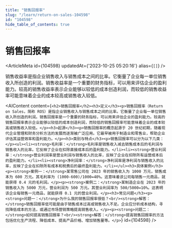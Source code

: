 ```yaml
---
title: "销售回报率"
slug: "/learn/return-on-sales-104598"
id: "104598"
hide_table_of_contents: true
---
```



# 销售回报率

<ArticleMeta id={104598} updatedAt={'2023-10-25 05:20:16'} alias={`[]`} />
<div className='border-solid border-b border-t-0 my-4 border-[var(--ifm-color-gray-300)]' />

销售收益率是指企业销售收入与销售成本之间的比率。它衡量了企业每一单位销售收入所创造的利润。销售收益率是一个重要的财务指标，可以用来评估企业的盈利能力。较高的销售收益率表示企业能够以较低的成本创造利润，而较低的销售收益率可能意味着企业的成本较高或销售收入较低。

<AIContent content={`<h2>销售回报率</h2><h3>定义</h3><p>销售回报率（Return on Sales，简称 ROS）是指企业销售收入与销售成本之间的比率。它衡量了企业每一单位销售收入所创造的利润。销售回报率是一个重要的财务指标，可以用来评估企业的盈利能力。较高的销售回报率表示企业能够以较低的成本创造利润，而较低的销售回报率可能意味着企业的成本较高或销售收入较低。</p><h3>起源</h3><p>销售回报率的概念起源于 20 世纪初期，随着现代企业管理和财务分析方法的发展而逐渐被广泛应用。它最早被用于制造业和零售业，帮助企业评估其运营效率和盈利能力。</p><h3>类别与特点</h3><p>销售回报率可以分为以下几类：</p><ul><li><strong>毛利率：</strong>毛利率是销售收入减去销售成本后的毛利润与销售收入的比率。它反映了企业在扣除直接成本后的盈利能力。</li><li><strong>营业利润率：</strong>营业利润率是营业利润与销售收入的比率，反映了企业在扣除所有运营成本后的盈利能力。</li><li><strong>净利润率：</strong>净利润率是净利润与销售收入的比率，反映了企业在扣除所有成本和税费后的最终盈利能力。</li></ul><h3>具体案例</h3><p><strong>案例一：</strong>某零售公司在 2023 年的销售收入为 1000 万元，销售成本为 600 万元。其毛利率为 (1000-600)/1000=40%。这意味着该公司每销售一元商品，就能获得 0.4 元的毛利润。</p><p><strong>案例二：</strong>某制造企业在 2023 年的销售收入为 5000 万元，营业利润为 500 万元。其营业利润率为 500/5000=10%。这表明该企业每销售一元商品，就能获得 0.1 元的营业利润。</p><h3>常见问题</h3><p><strong>问题一：</strong>为什么我的销售回报率很低？<br/><strong>解答：</strong>销售回报率低可能是由于销售成本过高或销售收入不足。企业应分析成本结构，寻找降低成本的方法，或通过市场营销策略提高销售收入。</p><p><strong>问题二：</strong>如何提高销售回报率？<br/><strong>解答：</strong>提高销售回报率的方法包括优化生产流程、降低成本、提高产品价格、增加销售量等。</p>`} id={104598} />
